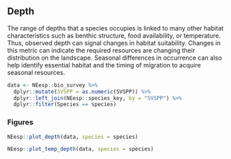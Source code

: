 ## Depth

The range of depths that a species occupies is linked to many other habitat characteristics such as benthic structure, food availability, or temperature. Thus, observed depth can signal changes in habitat suitability. Changes in this metric can indicate the required resources are changing their distribution on the landscape. Seasonal differences in occurrence can also help identify essential habitat and the timing of migration to acquire seasonal resources. 

```r
data <- NEesp::bio_survey %>%
  dplyr::mutate(SVSPP = as.numeric(SVSPP)) %>%
  dplyr::left_join(NEesp::species_key, by = "SVSPP") %>%
  dplyr::filter(Species == species)
```

### Figures


```r
NEesp::plot_depth(data, species = species)
```


```r
NEesp::plot_temp_depth(data, species = species)
```

